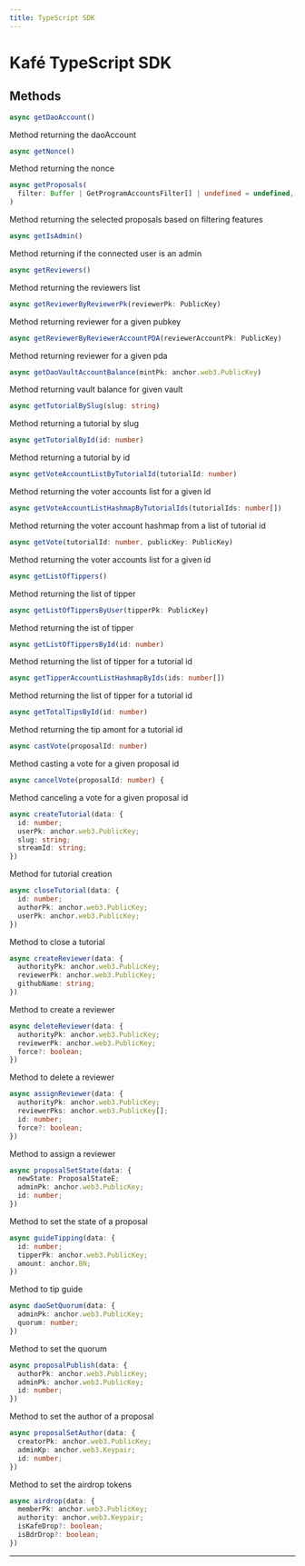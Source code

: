 ```yaml
---
title: TypeScript SDK
---
```



# Kafé TypeScript SDK

## Methods

```typescript
async getDaoAccount()
```

Method returning the daoAccount

```typescript
async getNonce()
```

Method returning the nonce

```typescript
async getProposals(
  filter: Buffer | GetProgramAccountsFilter[] | undefined = undefined,
)
```

Method returning the selected proposals based on filtering features

```typescript
async getIsAdmin()
```

Method returning if the connected user is an admin

```typescript
async getReviewers()
```

Method returning the reviewers list

```typescript
async getReviewerByReviewerPk(reviewerPk: PublicKey)
```

Method returning reviewer for a given pubkey

```typescript
async getReviewerByReviewerAccountPDA(reviewerAccountPk: PublicKey)
```

Method returning reviewer for a given pda

```typescript
async getDaoVaultAccountBalance(mintPk: anchor.web3.PublicKey)
```

Method returning vault balance for given vault

```typescript
async getTutorialBySlug(slug: string)
```

Method returning a tutorial by slug

```typescript
async getTutorialById(id: number)
```

Method returning a tutorial by id

```typescript
async getVoteAccountListByTutorialId(tutorialId: number)
```

Method returning the voter accounts list for a given id

```typescript
async getVoteAccountListHashmapByTutorialIds(tutorialIds: number[])
```

Method returning the voter account hashmap from a list of tutorial id

```typescript
async getVote(tutorialId: number, publicKey: PublicKey)
```

Method returning the voter accounts list for a given id

```typescript
async getListOfTippers()
```

Method returning the list of tipper

```typescript
async getListOfTippersByUser(tipperPk: PublicKey)
```

Method returning the ist of tipper

```typescript
async getListOfTippersById(id: number)
```

Method returning the list of tipper for a tutorial id

```typescript
async getTipperAccountListHashmapByIds(ids: number[])
```

Method returning the list of tipper for a tutorial id

```typescript
async getTotalTipsById(id: number)
```

Method returning the tip amont for a tutorial id

```typescript
async castVote(proposalId: number)
```

Method casting a vote for a given proposal id

```typescript
async cancelVote(proposalId: number) {
```

Method canceling a vote for a given proposal id

```typescript
async createTutorial(data: {
  id: number;
  userPk: anchor.web3.PublicKey;
  slug: string;
  streamId: string;
})
```

Method for tutorial creation

```typescript
async closeTutorial(data: {
  id: number;
  authorPk: anchor.web3.PublicKey;
  userPk: anchor.web3.PublicKey;
})
```

Method to close a tutorial

```typescript
async createReviewer(data: {
  authorityPk: anchor.web3.PublicKey;
  reviewerPk: anchor.web3.PublicKey;
  githubName: string;
})
```

Method to create a reviewer

```typescript
async deleteReviewer(data: {
  authorityPk: anchor.web3.PublicKey;
  reviewerPk: anchor.web3.PublicKey;
  force?: boolean;
})
```

Method to delete a reviewer

```typescript
async assignReviewer(data: {
  authorityPk: anchor.web3.PublicKey;
  reviewerPks: anchor.web3.PublicKey[];
  id: number;
  force?: boolean;
})
```

Method to assign a reviewer

```typescript
async proposalSetState(data: {
  newState: ProposalStateE;
  adminPk: anchor.web3.PublicKey;
  id: number;
})
```

Method to set the state of a proposal

```typescript
async guideTipping(data: {
  id: number;
  tipperPk: anchor.web3.PublicKey;
  amount: anchor.BN;
})
```

Method to tip guide

```typescript
async daoSetQuorum(data: {
  adminPk: anchor.web3.PublicKey;
  quorum: number;
})
```

Method to set the quorum

```typescript
async proposalPublish(data: {
  authorPk: anchor.web3.PublicKey;
  adminPk: anchor.web3.PublicKey;
  id: number;
})
```

Method to set the author of a proposal

```typescript
async proposalSetAuthor(data: {
  creatorPk: anchor.web3.PublicKey;
  adminKp: anchor.web3.Keypair;
  id: number;
})
```

Method to set the airdrop tokens

```typescript
async airdrop(data: {
  memberPk: anchor.web3.PublicKey;
  authority: anchor.web3.Keypair;
  isKafeDrop?: boolean;
  isBdrDrop?: boolean;
})
```

---

<Authors path="apps/docs/pages/api-docs/typescript-sdk.mdx" />
